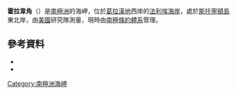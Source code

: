 {{coord|68|11|S|67|0|W|source:GNIS|display=title}}

'''霍拉韋角'''（{{lang-en|Haulaway Point}}）是[[南極洲|南極洲]]的海岬，位於[[葛拉漢地|葛拉漢地]]西岸的[[法利埃海岸|法利埃海岸]]，處於[[斯托寧頓島|斯托寧頓島]]東北岸，由[[美國|美國]]研究隊測量，現時由[[南極條約體系|南極條約體系]]管理。

==參考資料==
*{{cite gnis | type = antarid | id = 6483| name = Haulaway Point | accessdate = 2012-05-31}}
*{{usgs-gazetteer|id=6483}}

{{DEFAULTSORT:Haulaway Point}}
[[Category:南極洲海岬|Category:南極洲海岬]]


{{FallièresCoast-geo-stub}}